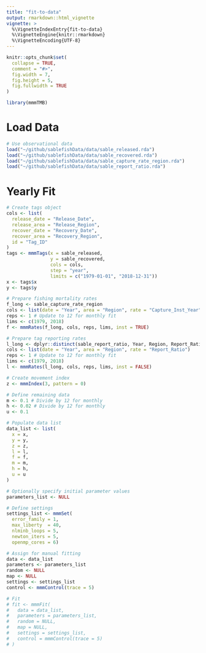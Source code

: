 ```yaml
---
title: "fit-to-data"
output: rmarkdown::html_vignette
vignette: >
  %\VignetteIndexEntry{fit-to-data}
  %\VignetteEngine{knitr::rmarkdown}
  %\VignetteEncoding{UTF-8}
---
```


```r
knitr::opts_chunk$set(
  collapse = TRUE,
  comment = "#>",
  fig.width = 7,
  fig.height = 5, 
  fig.fullwidth = TRUE
)
```

```r
library(mmmTMB)
```

# Load Data
```r
# Use observational data
load("~/github/sablefishData/data/sable_released.rda")
load("~/github/sablefishData/data/sable_recovered.rda")
load("~/github/sablefishData/data/sable_capture_rate_region.rda")
load("~/github/sablefishData/data/sable_report_ratio.rda")

```

# Yearly Fit
```r
# Create tags object
cols <- list(
  release_date = "Release_Date",
  release_area = "Release_Region",
  recover_date = "Recovery_Date",
  recover_area = "Recovery_Region",
  id = "Tag_ID"
)
tags <- mmmTags(x = sable_released,
                y = sable_recovered,
                cols = cols,
                step = "year",
                limits = c("1979-01-01", "2018-12-31"))
x <- tags$x
y <- tags$y

# Prepare fishing mortality rates
f_long <- sable_capture_rate_region
cols <- list(date = "Year", area = "Region", rate = "Capture_Inst_Year")
reps <- 1 # Update to 12 for monthly fit
lims <- c(1979, 2018)
f <- mmmRates(f_long, cols, reps, lims, inst = TRUE)

# Prepare tag reporting rates
l_long <- dplyr::distinct(sable_report_ratio, Year, Region, Report_Ratio)
cols <- list(date = "Year", area = "Region", rate = "Report_Ratio")
reps <- 1 # Update to 12 for monthly fit
lims <- c(1979, 2018)
l <- mmmRates(l_long, cols, reps, lims, inst = FALSE)

# Create movement index
z <- mmmIndex(3, pattern = 0)

# Define remaining data
m <- 0.1 # Divide by 12 for monthly
h <- 0.02 # Divide by 12 for monthly
u <- 0.1

# Populate data list
data_list <- list(
  x = x,
  y = y,
  z = z,
  l = l,
  f = f,
  m = m,
  h = h,
  u = u
)

# Optionally specify initial parameter values
parameters_list <- NULL

# Define settings
settings_list <- mmmSet(
  error_family = 1,
  max_liberty  = 40,
  nlminb_loops = 5,
  newton_iters = 5,
  openmp_cores = 6)

# Assign for manual fitting
data <- data_list
parameters <- parameters_list
random <- NULL
map <- NULL
settings <- settings_list
control <- mmmControl(trace = 5)

# Fit
# fit <- mmmFit(
#   data = data_list,
#   parameters = parameters_list,
#   random = NULL,
#   map = NULL,
#   settings = settings_list,
#   control = mmmControl(trace = 5)
# )

```

